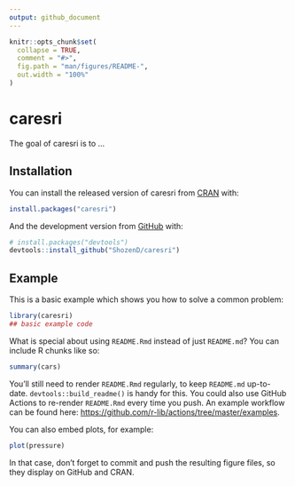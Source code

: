```yaml
---
output: github_document
---
```


<!-- README.md is generated from README.Rmd. Please edit that file -->

```r
knitr::opts_chunk$set(
  collapse = TRUE,
  comment = "#>",
  fig.path = "man/figures/README-",
  out.width = "100%"
)
```

# caresri

<!-- badges: start -->
<!-- badges: end -->

The goal of caresri is to ...

## Installation

You can install the released version of caresri from [CRAN](https://CRAN.R-project.org) with:

``` r
install.packages("caresri")
```

And the development version from [GitHub](https://github.com/) with:

``` r
# install.packages("devtools")
devtools::install_github("ShozenD/caresri")
```
## Example

This is a basic example which shows you how to solve a common problem:

```r
library(caresri)
## basic example code
```

What is special about using `README.Rmd` instead of just `README.md`? You can include R chunks like so:

```r
summary(cars)
```

You'll still need to render `README.Rmd` regularly, to keep `README.md` up-to-date. `devtools::build_readme()` is handy for this. You could also use GitHub Actions to re-render `README.Rmd` every time you push. An example workflow can be found here: <https://github.com/r-lib/actions/tree/master/examples>.

You can also embed plots, for example:

```r
plot(pressure)
```

In that case, don't forget to commit and push the resulting figure files, so they display on GitHub and CRAN.
